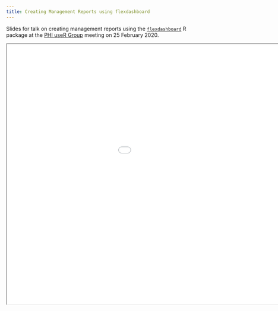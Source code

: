 ```yaml
---
title: Creating Management Reports using flexdashboard
---
```


Slides for talk on creating management reports using the [`flexdashboard`](https://rmarkdown.rstudio.com/flexdashboard/) R package at the [PHI useR Group](https://github.com/Public-Health-Scotland/PHI-useR-group) meeting on 25 February 2020.

<iframe width=1200 height=700 src="slides.html"></iframe>